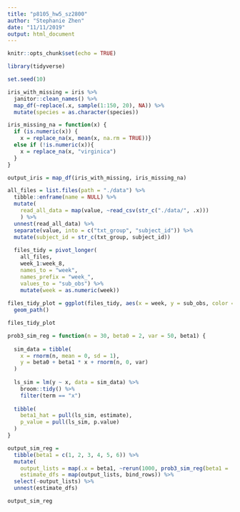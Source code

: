 ```yaml
---
title: "p8105_hw5_sz2800"
author: "Stephanie Zhen"
date: "11/11/2019"
output: html_document
---
```


```r
knitr::opts_chunk$set(echo = TRUE)
```

```r
library(tidyverse)

set.seed(10)

iris_with_missing = iris %>% 
  janitor::clean_names() %>% 
  map_df(~replace(.x, sample(1:150, 20), NA)) %>%
  mutate(species = as.character(species))
```

```r
iris_missing_na = function(x) {
  if (is.numeric(x)) {
    x = replace_na(x, mean(x, na.rm = TRUE))}
  else if (!is.numeric(x)){
    x = replace_na(x, "virginica")
  }
}

output_iris = map_df(iris_with_missing, iris_missing_na)

```

```r
all_files = list.files(path = "./data") %>% 
  tibble::enframe(name = NULL) %>% 
  mutate(
    read_all_data = map(value, ~read_csv(str_c("./data/", .x)))
    ) %>% 
  unnest(read_all_data) %>% 
  separate(value, into = c("txt_group", "subject_id")) %>% 
  mutate(subject_id = str_c(txt_group, subject_id))
  
  files_tidy = pivot_longer(
    all_files,
    week_1:week_8,
    names_to = "week",
    names_prefix = "week_",
    values_to = "sub_obs") %>%
    mutate(week = as.numeric(week))
  
files_tidy_plot = ggplot(files_tidy, aes(x = week, y = sub_obs, color = txt_group, group = subject_id)) +
  geom_path() 

files_tidy_plot
```


```r
prob3_sim_reg = function(n = 30, beta0 = 2, var = 50, beta1) {
  
  sim_data = tibble(
    x = rnorm(n, mean = 0, sd = 1),
    y = beta0 + beta1 * x + rnorm(n, 0, var)
  )
  
  ls_sim = lm(y ~ x, data = sim_data) %>% 
    broom::tidy() %>% 
    filter(term == "x")
      
  tibble(
    beta1_hat = pull(ls_sim, estimate),
    p_value = pull(ls_sim, p.value)
  )
}
```


```r
output_sim_reg = 
  tibble(beta1 = c(1, 2, 3, 4, 5, 6)) %>% 
  mutate(
    output_lists = map(.x = beta1, ~rerun(1000, prob3_sim_reg(beta1 = .x))),
    estimate_dfs = map(output_lists, bind_rows)) %>% 
  select(-output_lists) %>% 
  unnest(estimate_dfs)

output_sim_reg

```


